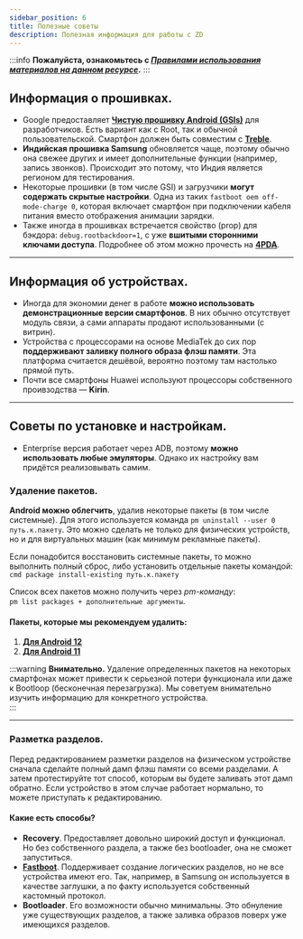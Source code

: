 ```yaml
---
sidebar_position: 6
title: Полезные советы
description: Полезная информация для работы с ZD
---
```

:::info **Пожалуйста, ознакомьтесь с [*Правилами использования материалов на данном ресурсе*](../Disclaimer).**
:::

## Информация о прошивках.  
- Google предоставляет [**Чистую прошивку Android (GSIs)**](https://developer.android.com/topic/generic-system-image) для разработчиков. Есть вариант как с Root, так и обычной пользовательской. Смартфон должен быть совместим с [**Treble**](https://github.com/phhusson/treble_experimentations/wiki).  
- **Индийская прошивка Samsung** обновляется чаще, поэтому обычно она свежее других и имеет дополнительные функции (например, запись звонков). Происходит это потому, что Индия является регионом для тестирования.  
- Некоторые прошивки (в том числе GSI) и загрузчики **могут содержать скрытые настройки**. Одна из таких `fastboot oem off-mode-charge 0`, которая включает смартфон при подключении кабеля питания вместо отображения анимации зарядки.  
- Также иногда в прошивках встречается свойство (prop) для бэкдора: `debug.rootbackdoor=1`, с уже **вшитыми сторонними ключами доступа**. Подробнее об этом можно прочесть на [**4PDA**](https://4pda.to/forum/index.php?showtopic=908196&view=findpost&p=95402137).  
_________________
## Информация об устройствах.  
- Иногда для экономии денег в работе **можно использовать демонстрационные версии смартфонов**. В них обычно отсутствует модуль связи, а сами аппараты продают использованными (с витрин).  
- Устройства с процессорами на основе MediaTek до сих пор **поддерживают заливку полного образа флэш памяти**. Эта платформа считается дешёвой, вероятно поэтому там настолько прямой путь.  
- Почти все смартфоны Huawei используют процессоры собственного проивзодства — **Kirin**.  
_________________
## Советы по установке и настройкам.  
- Enterprise версия работает через ADB, поэтому **можно использовать любые эмуляторы**. Однако их настройку вам придётся реализовывать самим.  
### Удаление пакетов.  
**Android можно облегчить**, удалив некоторые пакеты (в том числе системные). Для этого используется команда `pm uninstall --user 0 путь.к.пакету`. Это можно сделать не только для физических устройств, но и для виртуальных машин (как минимум рекламные пакеты).  

Если понадобится восстановить системные пакеты, то можно выполнить полный сброс, либо установить отдельные пакеты командой:  
`cmd package install-existing путь.к.пакету`  

Список всех пакетов можно получить через *pm-команду*:   
`pm list packages + дополнительные аргументы`.  

#### Пакеты, которые мы рекомендуем удалить:
1. [**Для Android 12**](https://gist.github.com/Zymlex/f0b58104dd2f9504a14ffd9bdc3799ac)  
2. [**Для Android 11**](https://gist.github.com/Zymlex/51a8ed0d5864122614e6db021be8c9e9)

:::warning **Внимательно.**
Удаление определенных пакетов на некоторых смартфонах может привести к серьезной потери функционала или даже к Bootloop (бесконечная перезагрузка). Мы советуем внимательно изучить информацию для конкретного устройства.  
:::
________________
### Разметка разделов.  
Перед редактированием разметки разделов на физическом устройстве сначала сделайте полный дамп флэш памяти со всеми разделами. А затем протестируйте тот способ, которым вы будете заливать этот дамп обратно. Если устройство в этом случае работает нормально, то можете приступать к редактированию.  
#### Какие есть способы?
- **Recovery**. Предоставляет довольно широкий доступ и функционал. Но без собственного раздела, а также без bootloader, она не сможет запуститься.  
- [**Fastboot**](https://android.googlesource.com/platform/system/core/+/master/fastboot/README.md). Поддерживает создание логических разделов, но не все устройства имеют его. Так, например, в Samsung он используется в качестве заглушки, а по факту используется собственный кастомный протокол.  
- **Bootloader**. Его возможности обычно минимальны. Это обнуление уже существующих разделов, а также заливка образов поверх уже имеющихся разделов.
